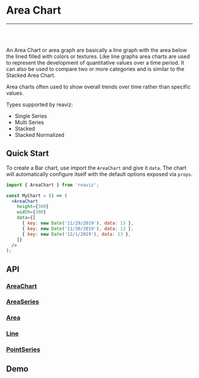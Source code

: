 
<Meta title="Docs|Chart Types/Area Chart" />

# Area Chart

---
<br />
<Story id="charts-area-chart-single-series--simple" />
<br />

An Area Chart or area graph are basically a line graph with the area
below the lined filled with colors or textures. Like line graphs area charts are
used to represent the development of quantitative values over a time period. It can also be used
to compare two or more categories and is similar to the Stacked Area Chart.

Area charts often used to show overall trends over time rather than specific values.

Types supported by reaviz:

- Single Series
- Multi Series
- Stacked
- Stacked Normalized

## Quick Start
To create a Bar chart, use import the `AreaChart` and give it `data`. The chart
will automatically configure itself with the default options exposed via `props`.

```jsx
import { AreaChart } from 'reaviz';

const MyChart = () => (
  <AreaChart
    height={300}
    width={300}
    data={[
      { key: new Date('11/29/2019'), data: 13 },
      { key: new Date('11/30/2019'), data: 13 },
      { key: new Date('12/1/2019'), data: 13 },
    ]}
  />
);
```

## API
### [AreaChart](https://github.com/jask-oss/reaviz/blob/master/src/AreaChart/AreaChart.tsx)
<Props of={AreaChart} />

### [AreaSeries](https://github.com/jask-oss/reaviz/blob/master/src/AreaChart/AreaSeries/AreaSeries.tsx)
<Props of={AreaSeries} />

### [Area](https://github.com/jask-oss/reaviz/blob/master/src/AreaChart/AreaSeries/Area.tsx)
<Props of={Area} />

### [Line](https://github.com/jask-oss/reaviz/blob/master/src/AreaChart/AreaSeries/Line.tsx)
<Props of={Line} />

### [PointSeries](https://github.com/jask-oss/reaviz/blob/master/src/AreaChart/AreaSeries/PointSeries.tsx)
<Props of={PointSeries} />

## Demo
<Sandbox
  name="Area Chart Simple"
  description="A simple area chart example"
  path="docs/sandbox/AreaSimple.sandbox.js"
/>
